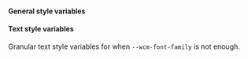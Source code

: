 
#### General style variables

<Table
  headers={['Variable', 'Description', 'Example']}
  data={[
    {
      variable: { code: '--wcm-font-family' },
      description: 'Base font family',
      example: { code: 'Roboto, sans-serif' }
    },
    {
      variable: { code: '--wcm-font-feature-settings' },
      description: 'Base font features settings',
      example: { code: 'tnum' }
    },
    {
      variable: { code: '--wcm-overlay-background-color' },
      description: 'Modal overlay background color',
      example: { code: 'rgba(0, 0, 0, 0.3)' }
    },
    {
      variable: { code: '--wcm-overlay-backdrop-filter' },
      description: 'Modal overlay backdrop filter',
      example: { code: 'blur(5px)' }
    },
    {
      variable: { code: '--wcm-z-index' },
      description: 'Z-index position',
      example: { code: '10' }
    },
    {
      variable: { code: '--wcm-accent-color' },
      description: 'Color used for buttons, icons, labels, etc.',
      example: { code: '#FFFFFF' }
    },
    {
      variable: { code: '--wcm-accent-fill-color' },
      description: 'Color used for text and icons inside elements with accent color background',
      example: { code: '#000000' }
    },
    {
      variable: { code: '--wcm-background-color' },
      description: 'Background color to be used instead of default animated gradient',
      example: { code: '#CECECE' }
    },
    {
      variable: { code: '--wcm-background-border-radius' },
      description: 'Border radius applied to the modal background',
      example: { code: '12px' }
    },
    {
      variable: { code: '--wcm-container-border-radius' },
      description: 'Border radius applied to main modal content area',
      example: { code: '24px' }
    },
    {
      variable: { code: '--wcm-wallet-icon-border-radius' },
      description: 'Border radius applied to wallet icons',
      example: { code: '2em' }
    },
    {
      variable: { code: '--wcm-wallet-icon-large-border-radius' },
      description: 'Border radius applied to large wallet icons',
      example: { code: '3em' }
    },
    {
      variable: { code: '--wcm-wallet-icon-small-border-radius ' },
      description: 'Border radius applied to small wallet icons',
      example: { code: '1em' }
    },
    {
      variable: { code: '--wcm-input-border-radius' },
      description: 'Border radius applied to text inputs',
      example: { code: '50%' }
    },
    {
      variable: { code: '--wcm-notification-border-radius' },
      description: 'Border radius applied to toast notification',
      example: { code: '2rem' }
    },
    {
      variable: { code: '--wcm-button-border-radius' },
      description: "Border radius applied to primary buttons like 'Connect' | 'Account'",
      example: { code: '8px' }
    },
    {
      variable: { code: '--wcm-secondary-button-border-radius' },
      description: 'Border radius applied to secondary buttons, ones inside modal views',
      example: { code: '8px' }
    },
    {
      variable: { code: '--wcm-icon-button-border-radius' },
      description: "Border radius applied to icon only buttons like 'Copy' | 'Disconnect'",
      example: { code: '50%' }
    },
    {
      variable: { code: '--wcm-button-hover-highlight-border-radius' },
      description: 'Border radius applied to hover highlight on wallet or chain buttons',
      example: { code: '2rem' }
    }
  ]}
/>

#### Text style variables

Granular text style variables for when `--wcm-font-family` is not enough.

<Table
  headers={['Variable', 'Description', 'Example']}
  data={[
    {
      variable: { code: '--wcm-text-big-bold-size' },
      description: 'Font size of big-bold text variant (modal and page titles)',
      example: { code: '2rem' }
    },
    {
      variable: { code: '--wcm-text-big-bold-weight' },
      description: 'Font weight of big-bold text variant (modal and page titles)',
      example: { code: 'bold' }
    },
    {
      variable: { code: '--wcm-text-big-bold-line-height' },
      description: 'Line height of big-bold text variant (modal and page titles)',
      example: { code: '14px' }
    },
    {
      variable: { code: '--wcm-text-big-bold-letter-spacing' },
      description: 'Letter spacing of big-bold text variant (modal and page titles)',
      example: { code: '1px' }
    },
    {
      variable: { code: '--wcm-text-big-bold-text-transform' },
      description: 'Text transform of big-bold text variant (modal and page titles)',
      example: { code: 'uppercase' }
    },
    {
      variable: { code: '--wcm-text-big-bold-font-family' },
      description: 'Font family of big-bold text variant (modal and page titles)',
      example: { code: 'Helvetica, sans-serif' }
    },
    {
      variable: { code: '--wcm-text-medium-regular-size' },
      description: 'Font size of medium-regular text variant (button and data labels)',
      example: { code: '1rem' }
    },
    {
      variable: { code: '--wcm-text-medium-regular-weight' },
      description: 'Font weight of medium-regular text variant (button and data labels)',
      example: { code: 'normal' }
    },
    {
      variable: { code: '--wcm-text-medium-regular-line-height' },
      description: 'Line height of medium-regular text variant (button and data labels)',
      example: { code: '14px' }
    },
    {
      variable: { code: '--wcm-text-medium-regular-letter-spacing' },
      description: 'Letter spacing of medium-regular text variant (button and data labels)',
      example: { code: '1px' }
    },
    {
      variable: { code: '--wcm-text-medium-regular-text-transform' },
      description: 'Text transform of medium-regular text variant (button and data labels)',
      example: { code: 'capitalize' }
    },
    {
      variable: { code: '--wcm-text-medium-regular-font-family' },
      description: 'Font family of medium-regular text variant (button and data labels)',
      example: { code: 'Arial, sans-serif' }
    },
    {
      variable: { code: '--wcm-text-small-regular-size' },
      description:
        'Font size of small-regular text variant (secondary buttons, toast notification and labels)',
      example: { code: '0.75rem' }
    },
    {
      variable: { code: '--wcm-text-small-regular-weight' },
      description:
        'Font weight of small-regular text variant (secondary buttons, toast notification and labels)',
      example: { code: 'normal' }
    },
    {
      variable: { code: '--wcm-text-small-regular-line-height' },
      description:
        'Line height of small-regular text variant (secondary buttons, toast notification and labels)',
      example: { code: '14px' }
    },
    {
      variable: { code: '--wcm-text-small-regular-letter-spacing' },
      description:
        'Letter spacing of small-regular text variant (secondary buttons, toast notification and labels)',
      example: { code: '1px' }
    },
    {
      variable: { code: '--wcm-text-small-regular-text-transform' },
      description:
        'Text transform of small-regular text variant (secondary buttons, toast notification and labels)',
      example: { code: 'capitalize' }
    },
    {
      variable: { code: '--wcm-text-small-regular-font-family' },
      description:
        'Font family of small-regular text variant (secondary buttons, toast notification and labels)',
      example: { code: 'Helvetica, sans-serif' }
    },
    {
      variable: { code: '--wcm-text-small-thin-size' },
      description: 'Font size of small-thin text variant (input placeholder and help text)',
      example: { code: '0.65rem' }
    },
    {
      variable: { code: '--wcm-text-small-thin-weight' },
      description: 'Font weight of small-thin text variant (input placeholder and help text)',
      example: { code: 'lighter' }
    },
    {
      variable: { code: '--wcm-text-small-thin-line-height' },
      description: 'Line height of small-thin text variant (input placeholder and help text)',
      example: { code: '0.8rem' }
    },
    {
      variable: { code: '--wcm-text-small-thin-letter-spacing' },
      description: 'Letter spacing of small-thin text variant (input placeholder and help text)',
      example: { code: '0.01em' }
    },
    {
      variable: { code: '--wcm-text-small-thin-text-transform' },
      description: 'Text transform of small-thin text variant (input placeholder and help text)',
      example: { code: 'none' }
    },
    {
      variable: { code: '--wcm-text-small-thin-font-family' },
      description: 'Font family of small-thin text variant (input placeholder and help text)',
      example: { code: 'Arial, sans-serif' }
    },
    {
      variable: { code: '--wcm-text-xsmall-bold-size' },
      description: 'Font size of xsmall-bold text variant (sub-labels)',
      example: { code: '0.5rem' }
    },
    {
      variable: { code: '--wcm-text-xsmall-bold-weight' },
      description: 'Font weight of xsmall-bold text variant (sub-labels)',
      example: { code: 'bold' }
    },
    {
      variable: { code: '--wcm-text-xsmall-bold-line-height' },
      description: 'Line height of xsmall-bold text variant (sub-labels)',
      example: { code: '10px' }
    },
    {
      variable: { code: '--wcm-text-xsmall-bold-letter-spacing' },
      description: 'Letter spacing of xsmall-bold text variant (sub-labels)',
      example: { code: '-0.03em' }
    },
    {
      variable: { code: '--wcm-text-xsmall-bold-text-transform' },
      description: 'Text transform of xsmall-bold text variant (sub-labels)',
      example: { code: 'uppercase' }
    },
    {
      variable: { code: '--wcm-text-xsmall-bold-font-family' },
      description: 'Font family of xsmall-bold text variant (sub-labels)',
      example: { code: 'Arial, sans-serif' }
    },
    {
      variable: { code: '--wcm-text-xsmall-regular-size' },
      description: 'Font size of xsmall-regular text variant (wallet and network button labels)',
      example: { code: '0.5rem' }
    },
    {
      variable: { code: '--wcm-text-xsmall-regular-weight' },
      description: 'Font weight of xsmall-regular text variant (wallet and network button labels)',
      example: { code: 'normal' }
    },
    {
      variable: { code: '--wcm-text-xsmall-regular-line-height' },
      description: 'Line height of xsmall-regular text variant (wallet and network button labels)',
      example: { code: '10px' }
    },
    {
      variable: { code: '--wcm-text-xsmall-regular-letter-spacing' },
      description:
        'Letter spacing of xsmall-regular text variant (wallet and network button labels)',
      example: { code: '0.1em' }
    },
    {
      variable: { code: '--wcm-text-xsmall-regular-text-transform' },
      description:
        'Text transform of xsmall-regular text variant (wallet and network button labels)',
      example: { code: 'none' }
    },
    {
      variable: { code: '--wcm-text-xsmall-regular-font-family' },
      description: 'Font family of xsmall-regular text variant (wallet and network button labels)',
      example: { code: 'Helvetica, sans-serif' }
    }
  ]}
/>
